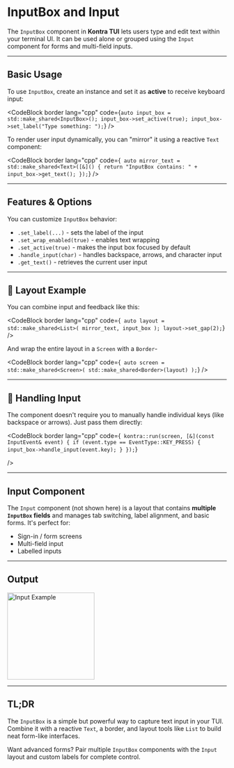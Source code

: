# InputBox and Input

The `InputBox` component in **Kontra TUI** lets users type and edit text within your terminal UI. It can be used alone or grouped using the `Input` component for forms and multi-field inputs.

---

## Basic Usage

To use `InputBox`, create an instance and set it as **active** to receive keyboard input:

<CodeBlock
  border
  lang="cpp"
  code={`
    auto input_box = std::make_shared<InputBox>();
    input_box->set_active(true);
    input_box->set_label("Type something: ");
    `}
/>

To render user input dynamically, you can "mirror" it using a reactive `Text` component:

<CodeBlock
  border
  lang="cpp"
  code={`
    auto mirror_text = std::make_shared<Text>([&]() {
        return "InputBox contains: " + input_box->get_text();
    });`}
/>

---

## Features & Options

You can customize `InputBox` behavior:

- `.set_label(...)` - sets the label of the input
- `.set_wrap_enabled(true)` - enables text wrapping
- `.set_active(true)` - makes the input box focused by default
- `.handle_input(char)` - handles backspace, arrows, and character input
- `.get_text()` - retrieves the current user input

---

## 🧱 Layout Example

You can combine input and feedback like this:

<CodeBlock
  border
  lang="cpp"
  code={`
    auto layout = std::make_shared<List>(
        mirror_text,
        input_box
    );
    layout->set_gap(2);`}
/>

And wrap the entire layout in a `Screen` with a `Border`-

<CodeBlock
  border
  lang="cpp"
  code={`
    auto screen = std::make_shared<Screen>(
        std::make_shared<Border>(layout)
    );`}
/>

---

## 🔁 Handling Input

The component doesn't require you to manually handle individual keys (like backspace or arrows). Just pass them directly:

<CodeBlock border 
  lang="cpp"
  code={`
    kontra::run(screen, [&](const InputEvent& event) {
      if (event.type == EventType::KEY_PRESS) {
          input_box->handle_input(event.key);
      }
    });`}

/>

---

## Input Component

The `Input` component (not shown here) is a layout that contains **multiple `InputBox` fields** and manages tab switching, label alignment, and basic forms. It's perfect for:

- Sign-in / form screens
- Multi-field input
- Labelled inputs

---

## Output

<img
  src="/images/input-example.png"
  className="w-full"
  alt="Input Example"
  width="200"
/>

---

## TL;DR

The `InputBox` is a simple but powerful way to capture text input in your TUI. Combine it with a reactive `Text`, a border, and layout tools like `List` to build neat form-like interfaces.

Want advanced forms? Pair multiple `InputBox` components with the `Input` layout and custom labels for complete control.
